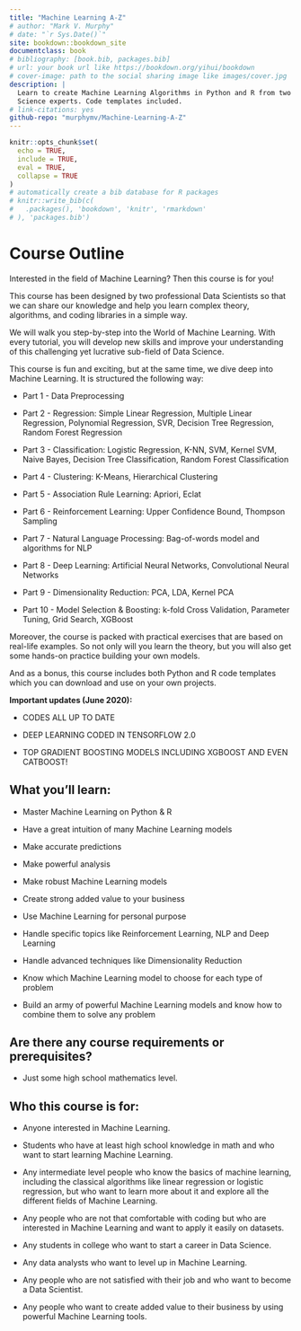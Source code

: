 ```yaml
---
title: "Machine Learning A-Z"
# author: "Mark V. Murphy"
# date: "`r Sys.Date()`"
site: bookdown::bookdown_site
documentclass: book
# bibliography: [book.bib, packages.bib]
# url: your book url like https://bookdown.org/yihui/bookdown
# cover-image: path to the social sharing image like images/cover.jpg
description: |
  Learn to create Machine Learning Algorithms in Python and R from two Data 
  Science experts. Code templates included.
# link-citations: yes
github-repo: "murphymv/Machine-Learning-A-Z"
---
```


```r
knitr::opts_chunk$set(
  echo = TRUE,
  include = TRUE,
  eval = TRUE,
  collapse = TRUE
)
# automatically create a bib database for R packages
# knitr::write_bib(c(
#   .packages(), 'bookdown', 'knitr', 'rmarkdown'
# ), 'packages.bib')
```

# Course Outline {.unnumbered}

Interested in the field of Machine Learning? Then this course is for you!

This course has been designed by two professional Data Scientists so that we can share our knowledge and help you learn complex theory, algorithms, and coding libraries in a simple way.

We will walk you step-by-step into the World of Machine Learning. With every tutorial, you will develop new skills and improve your understanding of this challenging yet lucrative sub-field of Data Science.

This course is fun and exciting, but at the same time, we dive deep into Machine Learning. It is structured the following way:

-   Part 1 - Data Preprocessing

-   Part 2 - Regression: Simple Linear Regression, Multiple Linear Regression, Polynomial Regression, SVR, Decision Tree Regression, Random Forest Regression

-   Part 3 - Classification: Logistic Regression, K-NN, SVM, Kernel SVM, Naive Bayes, Decision Tree Classification, Random Forest Classification

-   Part 4 - Clustering: K-Means, Hierarchical Clustering

-   Part 5 - Association Rule Learning: Apriori, Eclat

-   Part 6 - Reinforcement Learning: Upper Confidence Bound, Thompson Sampling

-   Part 7 - Natural Language Processing: Bag-of-words model and algorithms for NLP

-   Part 8 - Deep Learning: Artificial Neural Networks, Convolutional Neural Networks

-   Part 9 - Dimensionality Reduction: PCA, LDA, Kernel PCA

-   Part 10 - Model Selection & Boosting: k-fold Cross Validation, Parameter Tuning, Grid Search, XGBoost

Moreover, the course is packed with practical exercises that are based on real-life examples. So not only will you learn the theory, but you will also get some hands-on practice building your own models.

And as a bonus, this course includes both Python and R code templates which you can download and use on your own projects.

**Important updates (June 2020):**

-   CODES ALL UP TO DATE

-   DEEP LEARNING CODED IN TENSORFLOW 2.0

-   TOP GRADIENT BOOSTING MODELS INCLUDING XGBOOST AND EVEN CATBOOST!

## What you'll learn: {.unnumbered}

-   Master Machine Learning on Python & R

-   Have a great intuition of many Machine Learning models

-   Make accurate predictions

-   Make powerful analysis

-   Make robust Machine Learning models

-   Create strong added value to your business

-   Use Machine Learning for personal purpose

-   Handle specific topics like Reinforcement Learning, NLP and Deep Learning

-   Handle advanced techniques like Dimensionality Reduction

-   Know which Machine Learning model to choose for each type of problem

-   Build an army of powerful Machine Learning models and know how to combine them to solve any problem

## Are there any course requirements or prerequisites? {.unnumbered}

-   Just some high school mathematics level.

## Who this course is for: {.unnumbered}

-   Anyone interested in Machine Learning.

-   Students who have at least high school knowledge in math and who want to start learning Machine Learning.

-   Any intermediate level people who know the basics of machine learning, including the classical algorithms like linear regression or logistic regression, but who want to learn more about it and explore all the different fields of Machine Learning.

-   Any people who are not that comfortable with coding but who are interested in Machine Learning and want to apply it easily on datasets.

-   Any students in college who want to start a career in Data Science.

-   Any data analysts who want to level up in Machine Learning.

-   Any people who are not satisfied with their job and who want to become a Data Scientist.

-   Any people who want to create added value to their business by using powerful Machine Learning tools.
